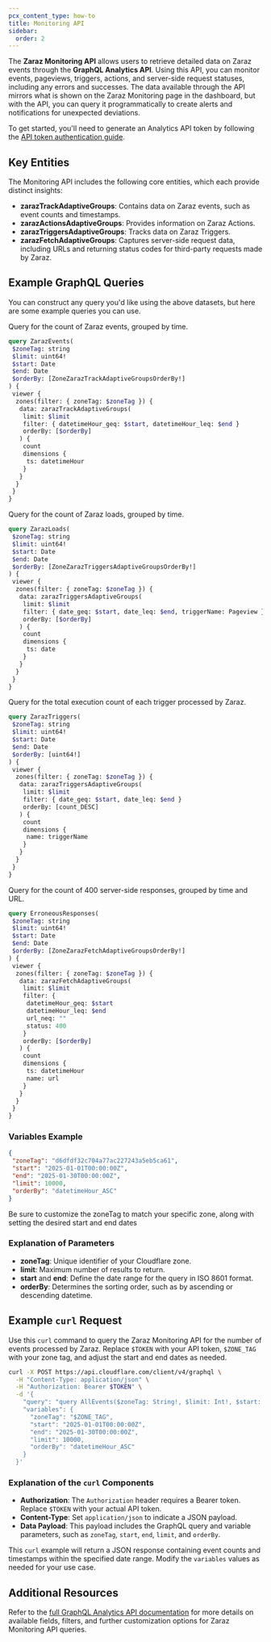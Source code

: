 ```yaml
---
pcx_content_type: how-to
title: Monitoring API
sidebar:
  order: 2
---
```



The **Zaraz Monitoring API** allows users to retrieve detailed data on Zaraz events through the **GraphQL Analytics API**. Using this API, you can monitor events, pageviews, triggers, actions, and server-side request statuses, including any errors and successes. The data available through the API mirrors what is shown on the Zaraz Monitoring page in the dashboard, but with the API, you can query it programmatically to create alerts and notifications for unexpected deviations.

To get started, you'll need to generate an Analytics API token by following the [API token authentication guide](/analytics/graphql-api/getting-started/authentication/api-token-auth/).

## Key Entities

The Monitoring API includes the following core entities, which each provide distinct insights:

- **zarazTrackAdaptiveGroups**: Contains data on Zaraz events, such as event counts and timestamps.
- **zarazActionsAdaptiveGroups**: Provides information on Zaraz Actions.
- **zarazTriggersAdaptiveGroups**: Tracks data on Zaraz Triggers.
- **zarazFetchAdaptiveGroups**: Captures server-side request data, including URLs and returning status codes for third-party requests made by Zaraz.

## Example GraphQL Queries

You can construct any query you'd like using the above datasets, but here are some example queries you can use.

<Tabs syncKey="GQLExamples"><TabItem label="Events">

Query for the count of Zaraz events, grouped by time.

```graphql
query ZarazEvents(
 $zoneTag: string
 $limit: uint64!
 $start: Date
 $end: Date
 $orderBy: [ZoneZarazTrackAdaptiveGroupsOrderBy!]
) {
 viewer {
  zones(filter: { zoneTag: $zoneTag }) {
   data: zarazTrackAdaptiveGroups(
    limit: $limit
    filter: { datetimeHour_geq: $start, datetimeHour_leq: $end }
    orderBy: [$orderBy]
   ) {
    count
    dimensions {
     ts: datetimeHour
    }
   }
  }
 }
}
```

</TabItem><TabItem label="Loads">

Query for the count of Zaraz loads, grouped by time.

```graphql
query ZarazLoads(
 $zoneTag: string
 $limit: uint64!
 $start: Date
 $end: Date
 $orderBy: [ZoneZarazTriggersAdaptiveGroupsOrderBy!]
) {
 viewer {
  zones(filter: { zoneTag: $zoneTag }) {
   data: zarazTriggersAdaptiveGroups(
    limit: $limit
    filter: { date_geq: $start, date_leq: $end, triggerName: Pageview }
    orderBy: [$orderBy]
   ) {
    count
    dimensions {
     ts: date
    }
   }
  }
 }
}
```

</TabItem> <TabItem label="Triggers">

Query for the total execution count of each trigger processed by Zaraz.

```graphql
query ZarazTriggers(
 $zoneTag: string
 $limit: uint64!
 $start: Date
 $end: Date
 $orderBy: [uint64!]
) {
 viewer {
  zones(filter: { zoneTag: $zoneTag }) {
   data: zarazTriggersAdaptiveGroups(
    limit: $limit
    filter: { date_geq: $start, date_leq: $end }
    orderBy: [count_DESC]
   ) {
    count
    dimensions {
     name: triggerName
    }
   }
  }
 }
}
```

</TabItem><TabItem label="Erroneous responses">

Query for the count of 400 server-side responses, grouped by time and URL.

```graphql
query ErroneousResponses(
 $zoneTag: string
 $limit: uint64!
 $start: Date
 $end: Date
 $orderBy: [ZoneZarazFetchAdaptiveGroupsOrderBy!]
) {
 viewer {
  zones(filter: { zoneTag: $zoneTag }) {
   data: zarazFetchAdaptiveGroups(
    limit: $limit
    filter: {
     datetimeHour_geq: $start
     datetimeHour_leq: $end
     url_neq: ""
     status: 400
    }
    orderBy: [$orderBy]
   ) {
    count
    dimensions {
     ts: datetimeHour
     name: url
    }
   }
  }
 }
}
```

 </TabItem></Tabs>

### Variables Example

```json
{
 "zoneTag": "d6dfdf32c704a77ac227243a5eb5ca61",
 "start": "2025-01-01T00:00:00Z",
 "end": "2025-01-30T00:00:00Z",
 "limit": 10000,
 "orderBy": "datetimeHour_ASC"
}
```

Be sure to customize the zoneTag to match your specific zone, along with setting the desired start and end dates

### Explanation of Parameters

- **zoneTag**: Unique identifier of your Cloudflare zone.
- **limit**: Maximum number of results to return.
- **start** and **end**: Define the date range for the query in ISO 8601 format.
- **orderBy**: Determines the sorting order, such as by ascending or descending datetime.

## Example `curl` Request

Use this `curl` command to query the Zaraz Monitoring API for the number of events processed by Zaraz. Replace `$TOKEN` with your API token, `$ZONE_TAG` with your zone tag, and adjust the start and end dates as needed.

```bash
curl -X POST https://api.cloudflare.com/client/v4/graphql \
  -H "Content-Type: application/json" \
  -H "Authorization: Bearer $TOKEN" \
  -d '{
    "query": "query AllEvents($zoneTag: String!, $limit: Int!, $start: Date, $end: Date, $orderBy: [ZoneZarazTriggersAdaptiveGroupsOrderBy!]) { viewer { zones(filter: { zoneTag: $zoneTag }) { data: zarazTrackAdaptiveGroups( limit: $limit filter: { datetimeHour_geq: $start datetimeHour_leq: $end } orderBy: [$orderBy] ) { count dimensions { ts: datetimeHour } } } } }",
    "variables": {
      "zoneTag": "$ZONE_TAG",
      "start": "2025-01-01T00:00:00Z",
      "end": "2025-01-30T00:00:00Z",
      "limit": 10000,
      "orderBy": "datetimeHour_ASC"
    }
  }'
```

### Explanation of the `curl` Components

- **Authorization**: The `Authorization` header requires a Bearer token. Replace `$TOKEN` with your actual API token.
- **Content-Type**: Set `application/json` to indicate a JSON payload.
- **Data Payload**: This payload includes the GraphQL query and variable parameters, such as `zoneTag`, `start`, `end`, `limit`, and `orderBy`.

This `curl` example will return a JSON response containing event counts and timestamps within the specified date range. Modify the `variables` values as needed for your use case.

## Additional Resources

Refer to the [full GraphQL Analytics API documentation](/analytics/graphql-api/) for more details on available fields, filters, and further customization options for Zaraz Monitoring API queries.
